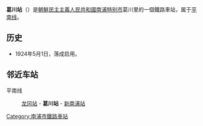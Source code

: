 {{朝鮮半島車站資訊
|公司色 = blue
|文字色 = 
|站名 = 葛川站
|圖片 = 
|pxl = 
|圖片說明 =
|前一站 = [[龙冈站_(南浦)|龙冈]]
|前一站距離 = 12.4
|後一站距離 = 7.3
|後一站 = [[新南浦站|新南浦]]
|所屬路線 = [[平南线|平南线]]
|距離 = 47.6
|起點站 = [[平壤站|平壤]]
|諺文 = 갈천역
|朝鮮漢字 = 葛川驛
|文觀部式 = Galcheon-yeok
|馬-賴式 = Kalch'ŏn-yŏk
|副站名 = 
|車站編號 = 
|停站路線數 = 
|所屬公司 = [[朝鮮民主主義人民共和國鐵道省|朝鮮民主主義人民共和國鐵道省]]
|所在地 =[[南浦特别市|南浦特别市]]葛川里
|車站構造 = 地面车站
|月台配置 = 
|啟用年月日 =1924年5月1日
|廢站年月日 = 
|上下車人次 = 
|統計年度 = 
|轉車 = 
|備註 = 
|全寬備註 = 
}}

'''葛川站'''（{{kor|諺=갈천역|漢=葛川驛|羅=Kalch'ŏn yŏk|f=y}}）是[[朝鮮民主主義人民共和國|朝鮮民主主義人民共和國]][[南浦特别市|南浦特别市]]葛川里的一個鐵路車站，属于[[平南线|平南线]]。

==历史==
*1924年5月1日，落成启用。

==邻近车站==
平南线
:[[龙冈站_(南浦)|龙冈站]] - '''葛川站''' - [[新南浦站|新南浦站]]

{{朝鲜铁路小作品}}

{{平南线}}

[[Category:南浦市鐵路車站|Category:南浦市鐵路車站]]